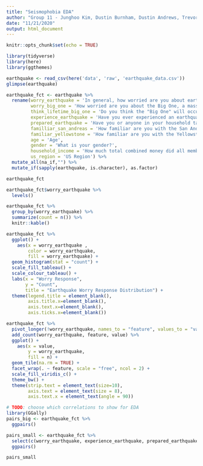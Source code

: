 ```yaml
---
title: "Seismophobia EDA"
author: "Group 11 - Junghoo Kim, Dustin Burnham, Dustin Andrews, Trevor Kinsey"
date: "11/21/2020"
output: html_document
---
```


```r
knitr::opts_chunk$set(echo = TRUE)
```

```r
library(tidyverse)
library(here)
library(ggthemes)
```

```r
earthquake <- read_csv(here('data', 'raw', 'earthquake_data.csv'))
glimpse(earthquake)
```

```r
earthquake_fct <- earthquake %>%
  rename(worry_earthquake = 'In general, how worried are you about earthquakes?',
         worry_big_one = 'How worried are you about the Big One, a massive, catastrophic earthquake?',
         think_lifetime_big_one = 'Do you think the "Big One" will occur in your lifetime?',
         experience_earthquake = 'Have you ever experienced an earthquake?',
         prepared_earthquake = 'Have you or anyone in your household taken any precautions for an earthquake (packed an earthquake survival kit, prepared an evacuation plan, etc.)?',
         familliar_san_andreas = 'How familiar are you with the San Andreas Fault line?',
         familiar_yellowstone = 'How familiar are you with the Yellowstone Supervolcano?',
         age = 'Age',
         gender = 'What is your gender?',
         household_income = 'How much total combined money did all members of your HOUSEHOLD earn last year?',
         us_region = 'US Region') %>%
  mutate_all(na_if,"") %>% 
  mutate_if(sapply(earthquake, is.character), as.factor)

earthquake_fct
```

```r
earthquake_fct$worry_earthquake %>%
  levels()
```

```r
earthquake_fct %>% 
  group_by(worry_earthquake) %>% 
  summarize(count = n()) %>% 
  knitr::kable()
```

```r
earthquake_fct %>% 
  ggplot() +
    aes(x = worry_earthquake ,
        color = worry_earthquake,
        fill = worry_earthquake) +
  geom_histogram(stat = "count") +
  scale_fill_tableau() +
  scale_colour_tableau() +
  labs(x = "Worry Response",
       y = "Count",
       title = "Earthquake Worry Response Distribution") +
  theme(legend.title = element_blank(),
        axis.title.x=element_blank(),
        axis.text.x=element_blank(),
        axis.ticks.x=element_blank())
```


```r
earthquake_fct %>% 
  pivot_longer(!worry_earthquake, names_to = "feature", values_to = "value") %>% 
  add_count(worry_earthquake, feature, value) %>%
  ggplot() +
    aes(x = value, 
        y = worry_earthquake, 
        fill = n) +
  geom_tile(na.rm = TRUE) +
  facet_wrap(. ~ feature, scale = "free", ncol = 2) +
  scale_fill_viridis_c() +
  theme_bw() +
  theme(strip.text = element_text(size=10),
        axis.text = element_text(size = 8),
        axis.text.x = element_text(angle = 90))
```

```r
# TODO: choose which correlations to show for EDA
library(GGally)
pairs_big <- earthquake_fct %>%
  ggpairs()

pairs_small <- earthquake_fct %>%
  select(c(worry_earthquake, experience_earthquake, prepared_earthquake, familliar_san_andreas, familiar_yellowstone, age, gender, household_income)) %>%
  ggpairs()

pairs_small
```
